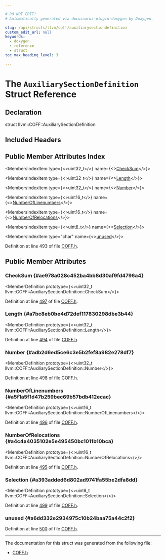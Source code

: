 ```yaml
---

# DO NOT EDIT!
# Automatically generated via docusaurus-plugin-doxygen by Doxygen.

slug: /api/structs/llvm/coff/auxiliarysectiondefinition
custom_edit_url: null
keywords:
  - doxygen
  - reference
  - struct
toc_max_heading_level: 3

---
```





# The `AuxiliarySectionDefinition` Struct Reference

<DoxygenPage pluginConfig={pluginConfig}>



## Declaration

<CodeBlock>struct llvm::COFF::AuxiliarySectionDefinition</CodeBlock>

## Included Headers

<IncludesList>
<IncludesListItem
  filePath="llvm/BinaryFormat/COFF.h"
  permalink="/docs/api/files/include/include/llvm/include/llvm/binaryformat/coff-h"
  isLocal="true" />
</IncludesList>

## Public Member Attributes Index

<MembersIndex>

<MembersIndexItem
  type={<>uint32&#95;t</>}
  name={<><a href="#ae978a028c452ba4bb8d30af9fd4796a4">CheckSum</a></>}>
</MembersIndexItem>

<MembersIndexItem
  type={<>uint32&#95;t</>}
  name={<><a href="#a7bc8eb0be4d72def117830298dbe3b44">Length</a></>}>
</MembersIndexItem>

<MembersIndexItem
  type={<>uint32&#95;t</>}
  name={<><a href="#adb2d6ed5ce6c3e5b2fef8a982e278df7">Number</a></>}>
</MembersIndexItem>

<MembersIndexItem
  type={<>uint16&#95;t</>}
  name={<><a href="#a5f1a5f1d47b259bec69b57bdb412ecac">NumberOfLinenumbers</a></>}>
</MembersIndexItem>

<MembersIndexItem
  type={<>uint16&#95;t</>}
  name={<><a href="#a4c4a4035102e5e495450bc1011b10bca">NumberOfRelocations</a></>}>
</MembersIndexItem>

<MembersIndexItem
  type={<>uint8&#95;t</>}
  name={<><a href="#a393added6d802ad9741fa55be2dfa8dd">Selection</a></>}>
</MembersIndexItem>

<MembersIndexItem
  type="char"
  name={<><a href="#a6dd332e2934975c10b24baa75a44c2f2">unused</a></>}>
</MembersIndexItem>

</MembersIndex>


Definition at line 493 of file <a href="/docs/api/files/include/include/llvm/include/llvm/binaryformat/coff-h">COFF.h</a>.

<SectionDefinition>

## Public Member Attributes

### CheckSum {#ae978a028c452ba4bb8d30af9fd4796a4}

<MemberDefinition
  prototype={<>uint32&#95;t llvm::COFF::AuxiliarySectionDefinition::CheckSum</>}>

Definition at line <a href="/docs/api/files/include/include/llvm/include/llvm/binaryformat/coff-h/#l00497">497</a> of file <a href="/docs/api/files/include/include/llvm/include/llvm/binaryformat/coff-h">COFF.h</a>.
</MemberDefinition>

### Length {#a7bc8eb0be4d72def117830298dbe3b44}

<MemberDefinition
  prototype={<>uint32&#95;t llvm::COFF::AuxiliarySectionDefinition::Length</>}>

Definition at line <a href="/docs/api/files/include/include/llvm/include/llvm/binaryformat/coff-h/#l00494">494</a> of file <a href="/docs/api/files/include/include/llvm/include/llvm/binaryformat/coff-h">COFF.h</a>.
</MemberDefinition>

### Number {#adb2d6ed5ce6c3e5b2fef8a982e278df7}

<MemberDefinition
  prototype={<>uint32&#95;t llvm::COFF::AuxiliarySectionDefinition::Number</>}>

Definition at line <a href="/docs/api/files/include/include/llvm/include/llvm/binaryformat/coff-h/#l00498">498</a> of file <a href="/docs/api/files/include/include/llvm/include/llvm/binaryformat/coff-h">COFF.h</a>.
</MemberDefinition>

### NumberOfLinenumbers {#a5f1a5f1d47b259bec69b57bdb412ecac}

<MemberDefinition
  prototype={<>uint16&#95;t llvm::COFF::AuxiliarySectionDefinition::NumberOfLinenumbers</>}>

Definition at line <a href="/docs/api/files/include/include/llvm/include/llvm/binaryformat/coff-h/#l00496">496</a> of file <a href="/docs/api/files/include/include/llvm/include/llvm/binaryformat/coff-h">COFF.h</a>.
</MemberDefinition>

### NumberOfRelocations {#a4c4a4035102e5e495450bc1011b10bca}

<MemberDefinition
  prototype={<>uint16&#95;t llvm::COFF::AuxiliarySectionDefinition::NumberOfRelocations</>}>

Definition at line <a href="/docs/api/files/include/include/llvm/include/llvm/binaryformat/coff-h/#l00495">495</a> of file <a href="/docs/api/files/include/include/llvm/include/llvm/binaryformat/coff-h">COFF.h</a>.
</MemberDefinition>

### Selection {#a393added6d802ad9741fa55be2dfa8dd}

<MemberDefinition
  prototype={<>uint8&#95;t llvm::COFF::AuxiliarySectionDefinition::Selection</>}>

Definition at line <a href="/docs/api/files/include/include/llvm/include/llvm/binaryformat/coff-h/#l00499">499</a> of file <a href="/docs/api/files/include/include/llvm/include/llvm/binaryformat/coff-h">COFF.h</a>.
</MemberDefinition>

### unused {#a6dd332e2934975c10b24baa75a44c2f2}

<MemberDefinition
  prototype="char llvm::COFF::AuxiliarySectionDefinition::unused">

Definition at line <a href="/docs/api/files/include/include/llvm/include/llvm/binaryformat/coff-h/#l00500">500</a> of file <a href="/docs/api/files/include/include/llvm/include/llvm/binaryformat/coff-h">COFF.h</a>.
</MemberDefinition>

</SectionDefinition>

<hr/>

The documentation for this struct was generated from the following file:

<ul>
<li><a href="/docs/api/files/include/include/llvm/include/llvm/binaryformat/coff-h">COFF.h</a></li>
</ul>

</DoxygenPage>
